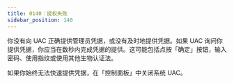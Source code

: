 ```yaml
---
title: 0140：提权失败
sidebar_position: 140
---
```



<ErrorScope scope="user" />

你没有向 UAC 正确提供管理员凭据，或没有及时地提供凭据。如果 UAC 询问你提供凭据，你应当在数秒内完成凭据的提供。这可能包括点按「确定」按钮，输入密码、使用指纹或使用其他生物认证法。

如果你始终无法快速提供凭据，在「控制面板」中关闭系统 UAC。
